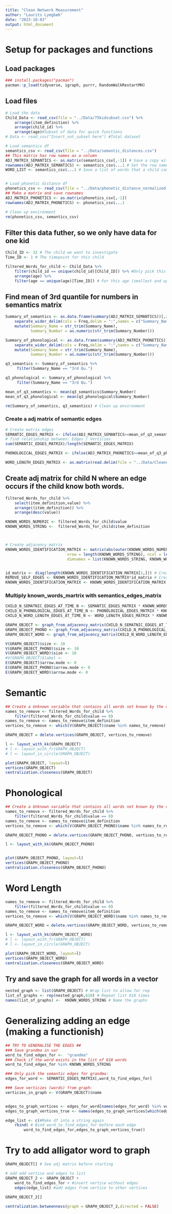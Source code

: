 ```yaml
---
title: "Clean Network Measurement"
author: "Laurits Lymgbæk"
date: "2023-10-03"
output: html_document
---
```

# Setup for packages and functions
## Load packages
```r
### install.packages("pacman")
pacman::p_load(tidyverse, igraph, purrr, RandomWalkRestartMH)
```

## Load files
```r
# Load the data
Child_Data <- read_csv(file = "../Data/75kidsubset.csv") %>% 
    arrange(item_definition) %>% 
    arrange(child_id) %>% 
    arrange(age)#Subset of data for quick functions
# Data <- read_csv("Insert_not_subset here") #Total dataset

# Load semantics df
semantics_csv <- read_csv(file = "../Data/semantic_distances.csv")
## This matrix has row names as a column
ADJ_MATRIX_SEMANTICS <- as.matrix(semantics_csv[,-1]) # Save a copy without the name-column
rownames(ADJ_MATRIX_SEMANTICS) <- semantics_csv$...1 # Set the row names of the copied matrix as the name-column from the original matrix
WORD_LIST <- semantics_csv$...1 # Save a list of words that a child can learn 


# Load phonetic distance df
phonetics_csv <- read_csv(file = "../Data/phonetic_distance_normalized.csv")
## Make a matrix and save rownames
ADJ_MATRIX_PHONETICS <- as.matrix(phonetics_csv[,-1])
rownames(ADJ_MATRIX_PHONETICS) <- phonetics_csv$...1

# Clean up environment
rm(phonetics_csv, semantics_csv)
```

## Filter this data futher, so we only have data for one kid
```r
Child_ID <- 32 # The child we want to investigate
Time_ID <- 1 # The timepoint for this child

filtered_Words_for_child <- Child_Data %>% 
    filter(child_id == unique(child_id)[Child_ID]) %>% #Only pick this child
    arrange(age) %>%
    filter(age == unique(age)[Time_ID]) # For this age (smallest and up)
```


## Find mean of 3rd quantile for numbers in semantics matrix
```r
Summary_of_semantics <- as.data.frame(summary(ADJ_MATRIX_SEMANTICS))[,2:3] %>%
    separate_wider_delim(cols = Freq,delim = ":",names = c("Summary_Name", "Summary_Number")) %>% 
    mutate(Summary_Name = str_trim(Summary_Name),
           Summary_Number = as.numeric(str_trim(Summary_Number)))

Summary_of_phonological <- as.data.frame(summary(ADJ_MATRIX_PHONETICS))[,2:3] %>%
    separate_wider_delim(cols = Freq,delim = ":",names = c("Summary_Name", "Summary_Number")) %>% 
    mutate(Summary_Name = str_trim(Summary_Name),
           Summary_Number = as.numeric(str_trim(Summary_Number)))

q3_semantics <- Summary_of_semantics %>% 
     filter(Summary_Name == "3rd Qu.")

q3_phonological <- Summary_of_phonological %>% 
     filter(Summary_Name == "3rd Qu.")

mean_of_q3_semantics <- mean(q3_semantics$Summary_Number)
mean_of_q3_phonological <- mean(q3_phonological$Summary_Number)

rm(Summary_of_semantics, q3_semantics) # Clean up environment

```

### Create a adj matrix of semantic edges
```r
# Create matrix edges
SEMANTIC_EDGES_MATRIX <- ifelse(ADJ_MATRIX_SEMANTICS>=mean_of_q3_semantics,yes = 1,no = 0)
# find relationship between: Edges / Verticies
sum(SEMANTIC_EDGES_MATRIX)/length(SEMANTIC_EDGES_MATRIX)

PHONOLOGICAL_EDGES_MATRIX <- ifelse(ADJ_MATRIX_PHONETICS>=mean_of_q3_phonological, yes = 1, no =0)

WORD_LENGTH_EDGES_MATRIX <- as.matrix(read.delim(file = "../Data/Cleaned/WORD_LENGTH_EDGES_MATRIX.txt", sep = ","))

```
## Create adj matrix for child N where an edge occurs if the child know both words.
```r
filtered_Words_for_child %>% 
    select(item_definition,value) %>% 
    arrange((item_definition)) %>% 
    arrange(desc(value))

KNOWN_WORDS_NUMERIC <- filtered_Words_for_child$value
KNOWN_WORDS_STRING <-  filtered_Words_for_child$item_definition



# Create adjacency matrix
KNOWN_WORDS_IDENTIFICATION_MATRIX <- matrix(abs(outer(KNOWN_WORDS_NUMERIC, KNOWN_WORDS_NUMERIC, FUN = "*")), # Create values for matrix
                           nrow = length(KNOWN_WORDS_STRING), ncol = length(KNOWN_WORDS_STRING), # Define size of matrix
                           dimnames = list(KNOWN_WORDS_STRING, KNOWN_WORDS_STRING)) #Give names to dimensions


id_matrix <- diag(length(KNOWN_WORDS_IDENTIFICATION_MATRIX[1,])) # Create a identity matrix of length(adjaceny_matrix)
REMOVE_SELF_EDGES <- KNOWN_WORDS_IDENTIFICATION_MATRIX*id_matrix # Create a matrix that has a 1 if the word triggers an edge with itself.
KNOWN_WORDS_IDENTIFICATION_MATRIX <- KNOWN_WORDS_IDENTIFICATION_MATRIX - REMOVE_SELF_EDGES # Remove self edges from known words matrix

```



### Multiply known_words_martrix with semantics_edges_matrix
```r
CHILD_N_SEMATNIC_EDGES_AT_TIME_N <- SEMANTIC_EDGES_MATRIX * KNOWN_WORDS_IDENTIFICATION_MATRIX
CHILD_N_PHONOLOGICAL_EDGES_AT_TIME_N <- PHONOLOGICAL_EDGES_MATRIX * KNOWN_WORDS_IDENTIFICATION_MATRIX
CHILD_N_WORD_LENGTH_EDGES_AT_TIME_N <- WORD_LENGTH_EDGES_MATRIX * KNOWN_WORDS_IDENTIFICATION_MATRIX

GRAPH_OBJECT <- graph_from_adjacency_matrix(CHILD_N_SEMATNIC_EDGES_AT_TIME_N, mode = "undirected")
GRAPH_OBJECT_PHONO <- graph_from_adjacency_matrix(CHILD_N_PHONOLOGICAL_EDGES_AT_TIME_N, mode = "undirected")
GRAPH_OBJECT_WORD <- graph_from_adjacency_matrix(CHILD_N_WORD_LENGTH_EDGES_AT_TIME_N, mode = "undirected")

V(GRAPH_OBJECT)$size <- 10
V(GRAPH_OBJECT_PHONO)$size <- 10
V(GRAPH_OBJECT_WORD)$size <- 10
#V(GRAPH_OBJECT)$label <-
E(GRAPH_OBJECT)$arrow.mode <- 0
E(GRAPH_OBJECT_PHONO)$arrow.mode <- 0
E(GRAPH_OBJECT_WORD)$arrow.mode <- 0
```

# Semantic
```r
## Create a Unknown variable that contains all words not known by the child.
names_to_remove <- filtered_Words_for_child %>% 
    filter(filtered_Words_for_child$value == 0)
names_to_remove <- names_to_remove$item_definition
vertices_to_remove <- which(V(GRAPH_OBJECT)$name %in% names_to_remove)

GRAPH_OBJECT = delete.vertices(GRAPH_OBJECT, vertices_to_remove)

l <- layout_with_kk(GRAPH_OBJECT)
# l <- layout_with_fr(GRAPH_OBJECT)
# l <- layout_in_circle(GRAPH_OBJECT)

plot(GRAPH_OBJECT, layout=l)
vertices(GRAPH_OBJECT)
centralization.closeness(GRAPH_OBJECT)

```
# Phonological
```r
## Create a Unknown variable that contains all words not known by the child.
names_to_remove <- filtered_Words_for_child %>% 
    filter(filtered_Words_for_child$value == 0)
names_to_remove <- names_to_remove$item_definition
vertices_to_remove <- which(V(GRAPH_OBJECT_PHONO)$name %in% names_to_remove)

GRAPH_OBJECT_PHONO = delete.vertices(GRAPH_OBJECT_PHONO, vertices_to_remove)

l <- layout_with_kk(GRAPH_OBJECT_PHONO)


plot(GRAPH_OBJECT_PHONO, layout=l)
vertices(GRAPH_OBJECT_PHONO)
centralization.closeness(GRAPH_OBJECT_PHONO)
```
# Word Length
```r
names_to_remove <- filtered_Words_for_child %>% 
    filter(filtered_Words_for_child$value == 0)
names_to_remove <- names_to_remove$item_definition
vertices_to_remove <- which(V(GRAPH_OBJECT_WORD)$name %in% names_to_remove)

GRAPH_OBJECT_WORD = delete.vertices(GRAPH_OBJECT_WORD, vertices_to_remove)

l <- layout_with_kk(GRAPH_OBJECT_WORD)
# l <- layout_with_fr(GRAPH_OBJECT)
# l <- layout_in_circle(GRAPH_OBJECT)

plot(GRAPH_OBJECT_WORD, layout=l)
vertices(GRAPH_OBJECT_WORD)
centralization.closeness(GRAPH_OBJECT_WORD)
```


## Try and save the graph for all words in a vector
```r

nested_graph <- list(GRAPH_OBJECT) # Wrap list to allow for rep
list_of_graphs <- rep(nested_graph,618) # Repeat list 618 times
names(list_of_graphs) <-  KNOWN_WORDS_STRING # Name the graphs
```



# Generalizing adding an edge (making a functionish)
```r
## TRY TO GENERALISE THE EDGES ##
### Save grandma in var
word_to_find_edges_for <-  "grandma"
### Check if the word exists in the list of 618 words
word_to_find_edges_for %in% KNOWN_WORDS_STRING

### Only pick the semantic edges for grandma:
edges_for_word <- SEMANTIC_EDGES_MATRIX[,word_to_find_edges_for]

### Save verticies (words) from graph:
verticies_in_graph <- V(GRAPH_OBJECT)$name


edges_to_graph_vertices <- edges_for_word[names(edges_for_word) %in% verticies_in_graph]
edges_to_graph_vertices_true <- names(edges_to_graph_vertices[which(edges_to_graph_vertices==1)])

edge_list <- c(#Make df into a string again
    rbind( # Bind word_to_find_edges_for before each edge
        word_to_find_edges_for,edges_to_graph_vertices_true))

```



# Try to add alligator word to graph
```r
GRAPH_OBJECT[] # See adj matrix before starting

# add add vertice and edges to list
GRAPH_OBJECT_2 <- GRAPH_OBJECT + 
    word_to_find_edges_for + #insert vertice without edges
    edges(edge_list) #add edges from vertice to other vertices
    
GRAPH_OBJECT_2[]

centralization.betweenness(graph = GRAPH_OBJECT_2,directed = FALSE)
```














